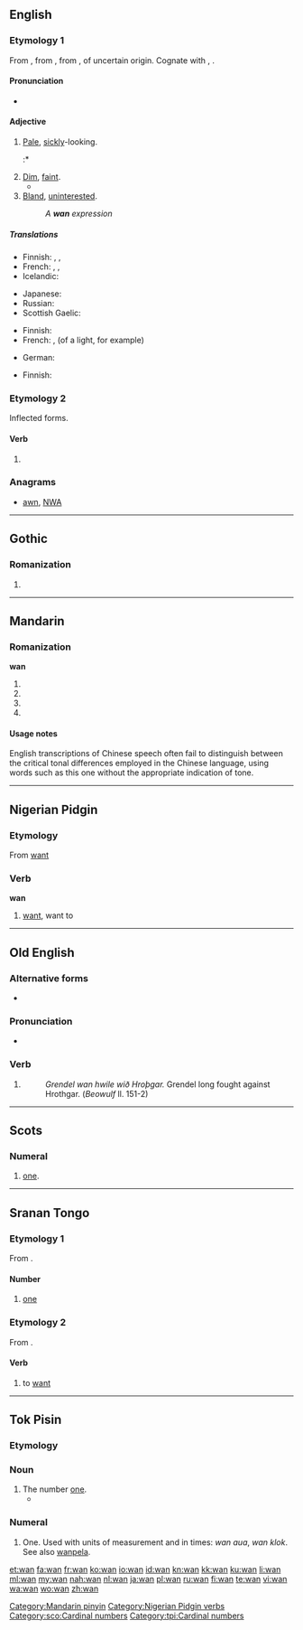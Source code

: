 {{also|Appendix:Variations of "wan"}}
==English==

===Etymology 1===
From {{etyl|enm}}, from {{etyl|ang}} {{term|ƿann||dark, dusky|lang=ang}}, from {{etyl|gem-pro|en}} {{recons|wannaz||dark, swart|lang=gem-pro}}, of uncertain origin. Cognate with {{etyl|ofs|-}} {{term|wann|lang=ofs}}, {{term|wonn||dark|lang=ofs}}.

====Pronunciation====
* {{rhymes|ɒn}}

====Adjective====
{{en-adj|wanner|wannest}}

# [[pale|Pale]], [[sickly]]-looking.
#:* {{quote-book
 |year=1921
 |year_published='''2012'''
 |edition=HTML
 |editor=
 |author=Edgar Rice Burrows
 |title=The Efficiency Expert
 |chapter=
 |url=http://www.gutenberg.org/files/3475/3475-h/3475-h.htm
 |genre=
 |publisher=The Gutenberg Project
 |isbn=
 |page=
 |passage=She looked '''wan''' and worried, ... 
}}
# [[dim|Dim]], [[faint]].
#* {{quote-book|passage=’twas so far away, that evil day when I prayed to the Prince of Gloom / For the savage strength and the sullen length of life to work his doom. / Nor sign nor word had I seen or heard, and it happed so long ago; / My youth was gone and my memory '''wan''', and I willed it even so.
|title={{wsource|Ballads of a Cheechako}}
|chapter={{wsource|The Ballad of One-Eyed Mike}}
|author=Robert W. Service
|year=1909}}
# [[bland|Bland]], [[uninterested]].
#: ''A '''wan''' expression''

=====Translations=====
{{trans-top|pale, sickly-looking}}
* Finnish: {{t-|fi|kelmeä}}, {{t-|fi|kalmea}}, {{t-|fi|riutunut}}
* French: {{t+|fr|blême}}, {{t+|fr|pâlot}}, {{t+|fr|pâlotte}}
* Icelandic: {{t+|is|fölur}}
{{trans-mid}}
* Japanese: {{t-|ja|青ざめた|tr=aozameta}}
* Russian: {{t|ru|бледный|m|tr=blédnyj|sc=Cyrl}}
* Scottish Gaelic: {{t-|gd|bàn-ghlas}}
{{trans-bottom}}

{{trans-top|dim, faint}}
* Finnish: {{t-|fi|kelmeä}}
* French: {{t+|fr|blafard}}, {{t+|fr|blafarde}} (of a light, for example)
{{trans-mid}}
* German: {{t+|de|fahl}}
{{trans-bottom}}

{{trans-top|bland, uninterested}}
* Finnish: {{t-|fi|vaisu}}
{{trans-mid}}
{{trans-bottom}}

===Etymology 2===
Inflected forms.

====Verb====
{{head|en}}

# {{obsolete}} {{past of|win}}

===Anagrams===
* [[awn#English|awn]], [[NWA#English|NWA]]

----

==Gothic==

===Romanization===
{{got-rom}}

# {{got-romanization of|𐍅𐌰𐌽}}

----

==Mandarin==

===Romanization===
'''wan'''

# {{nonstandard spelling of|lang=cmn|sc=Latn|wān}}
# {{nonstandard spelling of|lang=cmn|sc=Latn|wán}}
# {{nonstandard spelling of|lang=cmn|sc=Latn|wǎn}}
# {{nonstandard spelling of|lang=cmn|sc=Latn|wàn}}

====Usage notes====
English transcriptions of Chinese speech often fail to distinguish between the critical tonal differences employed in the Chinese language, using words such as this one without the appropriate indication of tone.

[[Category:Mandarin pinyin]]

----

==Nigerian Pidgin==

===Etymology===
From {{etyl|en|pcm}} [[want]]

===Verb===
'''wan'''

# [[want]], want to

[[Category:Nigerian Pidgin verbs]]

----

==Old English==

===Alternative forms===
* {{l|ang|wann}}

===Pronunciation===
* {{IPA|/wɑn/|lang=ang}}

===Verb===
{{head|ang|verb form}}

# {{form of|Third-person singular|winnan|lang=ang}}
#: ''Grendel wan hwile wið Hroþgar.'' Grendel long fought against Hrothgar. (''Beowulf'' ll. 151-2)

----

==Scots==

===Numeral===
{{head|sco|numeral}}

# {{context|West Central Scots|lang=sco}} [[one]].

[[Category:sco:Cardinal numbers]]

----

==Sranan Tongo==

===Etymology 1===
From {{etyl|en|srn}} {{term|one|lang=en}}.

====Number====
{{head|srn|number}}

# {{cardinal|lang=srn}} [[one]]

===Etymology 2===
From {{etyl|en|srn}} {{term|want|lang=en}}.

====Verb====
{{head|srn|verb}}

# to [[want]]

----

==Tok Pisin==

===Etymology===
{{etyl|en|tpi}} {{term|one|lang=en}}

===Noun===
{{head|tpi|noun}}

# The number [[one]].
#* {{tpi-cite-bible|Gen|1|5|Tulait em i kolim “De,” na tudak em i kolim “Nait.” Nait i go pinis na moning i kamap. Em i de namba '''wan'''.}}
{{LDL}}

===Numeral===
{{head|tpi|numeral}}

# One. Used with units of measurement and in times: ''wan aua'', ''wan klok''. See also [[wanpela]].
[[Category:tpi:Cardinal numbers]]

[[et:wan]]
[[fa:wan]]
[[fr:wan]]
[[ko:wan]]
[[io:wan]]
[[id:wan]]
[[kn:wan]]
[[kk:wan]]
[[ku:wan]]
[[li:wan]]
[[ml:wan]]
[[my:wan]]
[[nah:wan]]
[[nl:wan]]
[[ja:wan]]
[[pl:wan]]
[[ru:wan]]
[[fi:wan]]
[[te:wan]]
[[vi:wan]]
[[wa:wan]]
[[wo:wan]]
[[zh:wan]]